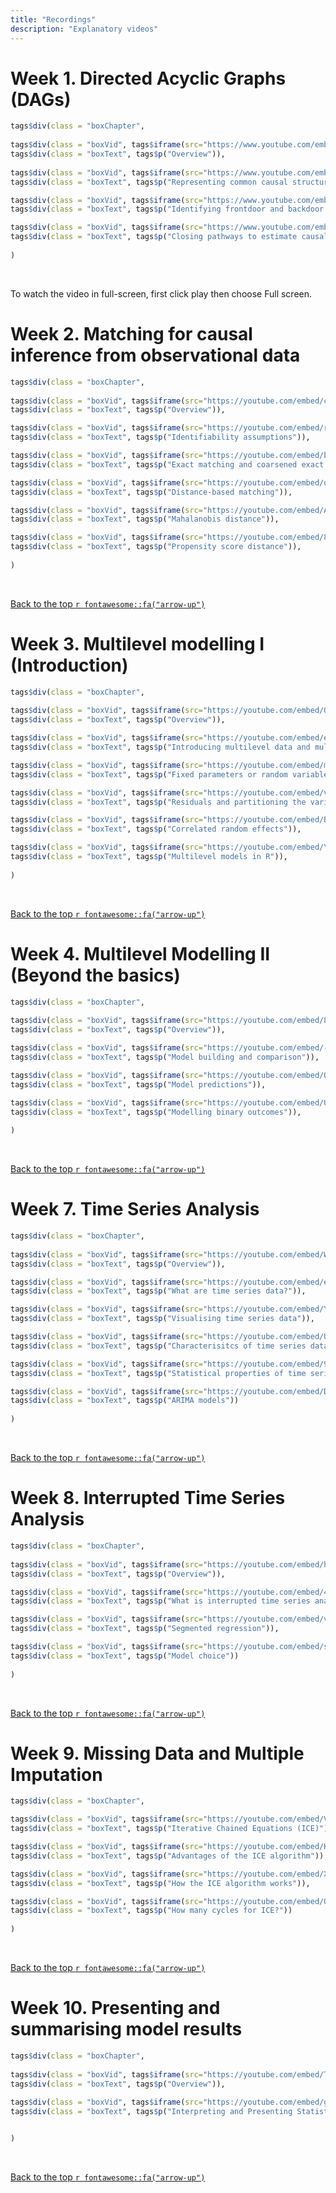 ```yaml
---
title: "Recordings"
description: "Explanatory videos"
---
```


# Week 1. Directed Acyclic Graphs (DAGs)


```r
tags$div(class = "boxChapter",
         
tags$div(class = "boxVid", tags$iframe(src="https://www.youtube.com/embed/lhkmc-dXC7M", title="YouTube video player", frameborder="0", allow="accelerometer; autoplay; clipboard-write; encrypted-media; gyroscope; picture-in-picture; fullscreen")),        
tags$div(class = "boxText", tags$p("Overview")),       
 
tags$div(class = "boxVid", tags$iframe(src="https://www.youtube.com/embed//DhHBMvpYeec", title="YouTube video player", frameborder="0", allow="accelerometer; autoplay; clipboard-write; encrypted-media; gyroscope; picture-in-picture; fullscreen")),        
tags$div(class = "boxText", tags$p("Representing common causal structures with DAGs")),  

tags$div(class = "boxVid", tags$iframe(src="https://www.youtube.com/embed/6X8yc9qY96M", title="YouTube video player", frameborder="0", allow="accelerometer; autoplay; clipboard-write; encrypted-media; gyroscope; picture-in-picture; fullscreen")),        
tags$div(class = "boxText", tags$p("Identifying frontdoor and backdoor paths")),

tags$div(class = "boxVid", tags$iframe(src="https://www.youtube.com/embed/gIeQymUfyBM", title="YouTube video player", frameborder="0", allow="accelerometer; autoplay; clipboard-write; encrypted-media; gyroscope; picture-in-picture; fullscreen")),        
tags$div(class = "boxText", tags$p("Closing pathways to estimate causal effects")),
         
)

```

<aside>

<br>

To watch the video in full-screen, first click play then choose Full screen. 

</aside>

# Week 2. Matching for causal inference from observational data

```r
tags$div(class = "boxChapter",
         
tags$div(class = "boxVid", tags$iframe(src="https://youtube.com/embed/cvb17LGNKQ4", title="YouTube video player", frameborder="0", allow="accelerometer; autoplay; clipboard-write; encrypted-media; gyroscope; picture-in-picture; fullscreen")),        
tags$div(class = "boxText", tags$p("Overview")),     

tags$div(class = "boxVid", tags$iframe(src="https://youtube.com/embed/rgXD4MnPDgc", title="YouTube video player", frameborder="0", allow="accelerometer; autoplay; clipboard-write; encrypted-media; gyroscope; picture-in-picture; fullscreen")),        
tags$div(class = "boxText", tags$p("Identifiability assumptions")),   

tags$div(class = "boxVid", tags$iframe(src="https://youtube.com/embed/bOA954e4HcU", title="YouTube video player", frameborder="0", allow="accelerometer; autoplay; clipboard-write; encrypted-media; gyroscope; picture-in-picture; fullscreen")),        
tags$div(class = "boxText", tags$p("Exact matching and coarsened exact matching")),   

tags$div(class = "boxVid", tags$iframe(src="https://youtube.com/embed/q2RE86gZ2Yg", title="YouTube video player", frameborder="0", allow="accelerometer; autoplay; clipboard-write; encrypted-media; gyroscope; picture-in-picture; fullscreen")),        
tags$div(class = "boxText", tags$p("Distance-based matching")),   

tags$div(class = "boxVid", tags$iframe(src="https://youtube.com/embed/ABqX6h6I9d4", title="YouTube video player", frameborder="0", allow="accelerometer; autoplay; clipboard-write; encrypted-media; gyroscope; picture-in-picture; fullscreen")),        
tags$div(class = "boxText", tags$p("Mahalanobis distance")),   

tags$div(class = "boxVid", tags$iframe(src="https://youtube.com/embed/8dRpXafdcF4", title="YouTube video player", frameborder="0", allow="accelerometer; autoplay; clipboard-write; encrypted-media; gyroscope; picture-in-picture; fullscreen")),        
tags$div(class = "boxText", tags$p("Propensity score distance")),
         
)

```

<aside>

<br>

[Back to the top `r fontawesome::fa("arrow-up")`](recordings.html) 

</aside>

# Week 3. Multilevel modelling I (Introduction)

```r
tags$div(class = "boxChapter",
         
tags$div(class = "boxVid", tags$iframe(src="https://youtube.com/embed/OzGgbrGn7ls", title="YouTube video player", frameborder="0", allow="accelerometer; autoplay; clipboard-write; encrypted-media; gyroscope; picture-in-picture; fullscreen")),        
tags$div(class = "boxText", tags$p("Overview")),  

tags$div(class = "boxVid", tags$iframe(src="https://youtube.com/embed/eBItxNkZCLs", title="YouTube video player", frameborder="0", allow="accelerometer; autoplay; clipboard-write; encrypted-media; gyroscope; picture-in-picture; fullscreen")),        
tags$div(class = "boxText", tags$p("Introducing multilevel data and multilevel models")), 

tags$div(class = "boxVid", tags$iframe(src="https://youtube.com/embed/mEcXhYNkJ38", title="YouTube video player", frameborder="0", allow="accelerometer; autoplay; clipboard-write; encrypted-media; gyroscope; picture-in-picture; fullscreen")),        
tags$div(class = "boxText", tags$p("Fixed parameters or random variables")), 

tags$div(class = "boxVid", tags$iframe(src="https://youtube.com/embed/v5QKE7HoGuc", title="YouTube video player", frameborder="0", allow="accelerometer; autoplay; clipboard-write; encrypted-media; gyroscope; picture-in-picture; fullscreen")),        
tags$div(class = "boxText", tags$p("Residuals and partitioning the variance")), 

tags$div(class = "boxVid", tags$iframe(src="https://youtube.com/embed/BIroLtHSKGk", title="YouTube video player", frameborder="0", allow="accelerometer; autoplay; clipboard-write; encrypted-media; gyroscope; picture-in-picture; fullscreen")),        
tags$div(class = "boxText", tags$p("Correlated random effects")), 

tags$div(class = "boxVid", tags$iframe(src="https://youtube.com/embed/Yd0lH6O_X4I", title="YouTube video player", frameborder="0", allow="accelerometer; autoplay; clipboard-write; encrypted-media; gyroscope; picture-in-picture; fullscreen")),        
tags$div(class = "boxText", tags$p("Multilevel models in R")), 
         
)

```

<aside>

<br>

[Back to the top `r fontawesome::fa("arrow-up")`](recordings.html) 

</aside>


# Week 4. Multilevel Modelling II (Beyond the basics)

```r
tags$div(class = "boxChapter",
         
tags$div(class = "boxVid", tags$iframe(src="https://youtube.com/embed/8SnPFQK0hf0", title="YouTube video player", frameborder="0", allow="accelerometer; autoplay; clipboard-write; encrypted-media; gyroscope; picture-in-picture; fullscreen")),        
tags$div(class = "boxText", tags$p("Overview")),  

tags$div(class = "boxVid", tags$iframe(src="https://youtube.com/embed/-Pdzm-1E75E", title="YouTube video player", frameborder="0", allow="accelerometer; autoplay; clipboard-write; encrypted-media; gyroscope; picture-in-picture; fullscreen")),        
tags$div(class = "boxText", tags$p("Model building and comparison")), 

tags$div(class = "boxVid", tags$iframe(src="https://youtube.com/embed/QrZ9U9tpb7E", title="YouTube video player", frameborder="0", allow="accelerometer; autoplay; clipboard-write; encrypted-media; gyroscope; picture-in-picture; fullscreen")),        
tags$div(class = "boxText", tags$p("Model predictions")), 

tags$div(class = "boxVid", tags$iframe(src="https://youtube.com/embed/U3inYIjaBNo", title="YouTube video player", frameborder="0", allow="accelerometer; autoplay; clipboard-write; encrypted-media; gyroscope; picture-in-picture; fullscreen")),        
tags$div(class = "boxText", tags$p("Modelling binary outcomes")), 
         
)

```

<aside>

<br>

[Back to the top `r fontawesome::fa("arrow-up")`](recordings.html) 

</aside>


# Week 7. Time Series Analysis

```r
tags$div(class = "boxChapter",
         
tags$div(class = "boxVid", tags$iframe(src="https://youtube.com/embed/W6Vfa3wEfjU", title="YouTube video player", frameborder="0", allow="accelerometer; autoplay; clipboard-write; encrypted-media; gyroscope; picture-in-picture; fullscreen")),        
tags$div(class = "boxText", tags$p("Overview")),  

tags$div(class = "boxVid", tags$iframe(src="https://youtube.com/embed/eMp3s_X2uOc", title="YouTube video player", frameborder="0", allow="accelerometer; autoplay; clipboard-write; encrypted-media; gyroscope; picture-in-picture; fullscreen")),        
tags$div(class = "boxText", tags$p("What are time series data?")), 

tags$div(class = "boxVid", tags$iframe(src="https://youtube.com/embed/YZ9LrP5O9wc", title="YouTube video player", frameborder="0", allow="accelerometer; autoplay; clipboard-write; encrypted-media; gyroscope; picture-in-picture; fullscreen")),        
tags$div(class = "boxText", tags$p("Visualising time series data")), 

tags$div(class = "boxVid", tags$iframe(src="https://youtube.com/embed/UEWbiPB81Fk", title="YouTube video player", frameborder="0", allow="accelerometer; autoplay; clipboard-write; encrypted-media; gyroscope; picture-in-picture; fullscreen")),        
tags$div(class = "boxText", tags$p("Characterisitcs of time series data")), 

tags$div(class = "boxVid", tags$iframe(src="https://youtube.com/embed/9wQJTOOS6lQ", title="YouTube video player", frameborder="0", allow="accelerometer; autoplay; clipboard-write; encrypted-media; gyroscope; picture-in-picture; fullscreen")),        
tags$div(class = "boxText", tags$p("Statistical properties of time series data")), 

tags$div(class = "boxVid", tags$iframe(src="https://youtube.com/embed/DlHmaTqvCxQ", title="YouTube video player", frameborder="0", allow="accelerometer; autoplay; clipboard-write; encrypted-media; gyroscope; picture-in-picture; fullscreen")),        
tags$div(class = "boxText", tags$p("ARIMA models"))
         
)

```

<aside>

<br>

[Back to the top `r fontawesome::fa("arrow-up")`](recordings.html) 

</aside>


# Week 8. Interrupted Time Series Analysis

```r
tags$div(class = "boxChapter",
         
tags$div(class = "boxVid", tags$iframe(src="https://youtube.com/embed/hEKYDvGzOFw", title="YouTube video player", frameborder="0", allow="accelerometer; autoplay; clipboard-write; encrypted-media; gyroscope; picture-in-picture; fullscreen")),        
tags$div(class = "boxText", tags$p("Overview")),  

tags$div(class = "boxVid", tags$iframe(src="https://youtube.com/embed/4o_DDdhPz7Y", title="YouTube video player", frameborder="0", allow="accelerometer; autoplay; clipboard-write; encrypted-media; gyroscope; picture-in-picture; fullscreen")),        
tags$div(class = "boxText", tags$p("What is interrupted time series analysis?")),  

tags$div(class = "boxVid", tags$iframe(src="https://youtube.com/embed/vbZU8tq-IUw", title="YouTube video player", frameborder="0", allow="accelerometer; autoplay; clipboard-write; encrypted-media; gyroscope; picture-in-picture; fullscreen")),        
tags$div(class = "boxText", tags$p("Segmented regression")),  

tags$div(class = "boxVid", tags$iframe(src="https://youtube.com/embed/soL_RXNAIqE", title="YouTube video player", frameborder="0", allow="accelerometer; autoplay; clipboard-write; encrypted-media; gyroscope; picture-in-picture; fullscreen")),        
tags$div(class = "boxText", tags$p("Model choice"))
         
)

```

<aside>

<br>

[Back to the top `r fontawesome::fa("arrow-up")`](recordings.html) 

</aside>


# Week 9. Missing Data and Multiple Imputation

```r
tags$div(class = "boxChapter",

tags$div(class = "boxVid", tags$iframe(src="https://youtube.com/embed/VSEqd6MuKP0", title="YouTube video player", frameborder="0", allow="accelerometer; autoplay; clipboard-write; encrypted-media; gyroscope; picture-in-picture; fullscreen")),        
tags$div(class = "boxText", tags$p("Iterative Chained Equations (ICE)")),  

tags$div(class = "boxVid", tags$iframe(src="https://youtube.com/embed/H1kAcipjUH4", title="YouTube video player", frameborder="0", allow="accelerometer; autoplay; clipboard-write; encrypted-media; gyroscope; picture-in-picture; fullscreen")),        
tags$div(class = "boxText", tags$p("Advantages of the ICE algorithm")),  

tags$div(class = "boxVid", tags$iframe(src="https://youtube.com/embed/XGy-OYqvC-0", title="YouTube video player", frameborder="0", allow="accelerometer; autoplay; clipboard-write; encrypted-media; gyroscope; picture-in-picture; fullscreen")),        
tags$div(class = "boxText", tags$p("How the ICE algorithm works")),  

tags$div(class = "boxVid", tags$iframe(src="https://youtube.com/embed/QxLMUv7YKU0", title="YouTube video player", frameborder="0", allow="accelerometer; autoplay; clipboard-write; encrypted-media; gyroscope; picture-in-picture; fullscreen")),        
tags$div(class = "boxText", tags$p("How many cycles for ICE?"))
         
)

```

<aside>

<br>

[Back to the top `r fontawesome::fa("arrow-up")`](recordings.html) 

</aside>


# Week 10. Presenting and summarising model results

```r
tags$div(class = "boxChapter",
         
tags$div(class = "boxVid", tags$iframe(src="https://youtube.com/embed/T4X8i4H_Rpo", title="YouTube video player", frameborder="0", allow="accelerometer; autoplay; clipboard-write; encrypted-media; gyroscope; picture-in-picture; fullscreen")),        
tags$div(class = "boxText", tags$p("Overview")),  
   
tags$div(class = "boxVid", tags$iframe(src="https://youtube.com/embed/gbokhfMdfE8", title="YouTube video player", frameborder="0", allow="accelerometer; autoplay; clipboard-write; encrypted-media; gyroscope; picture-in-picture; fullscreen")),        
tags$div(class = "boxText", tags$p("Interpreting and Presenting Statistical Results by Professor Gary King")),        


)

```

<aside>

<br>

[Back to the top `r fontawesome::fa("arrow-up")`](recordings.html) 

</aside>

